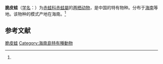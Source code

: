 {{NoteTA|G1=LS}}
{{Speciesbox
| name = 脆皮蛙
| status = 
| status_system = 
| image = 
| genus = Rana
| species = fragilis
| authority = (Liu et Hu, 1973)<ref name='id4987'>{{cite web| url =http://www.bioinfo.cn/db05/BjdwSpecies.php?action=view&id=4987| title =脆皮蛙| work =《中国动物物种编目数据库》| publisher =中国科学院微生物研究所| author =中国科学院动物研究所| accessdate =2009-04-11| deadurl =yes| archiveurl =https://web.archive.org/web/20160305053645/http://www.bioinfo.cn/db05/BjdwSpecies.php?action=view&id=4987| archivedate =2016-03-05}}</ref>
}}

'''脆皮蛙'''（[[学名|学名]]：{{lang|la|''Rana fragilis''}}）为[[赤蛙科|赤蛙科]][[赤蛙屬|赤蛙屬]]的[[两栖动物|两栖动物]]，是中国的特有物种。分布于[[海南|海南]]等地。该物种的模式产地在海南。<ref name='id4987'/>

== 参考文献 ==
{{reflist}}

{{Wikispecies|Rana fragilis}}
{{Taxonbar|from=Q2697466}}

[[Category:蛙属|脆皮蛙]]
[[Category:海南島特有種動物|Category:海南島特有種動物]]


{{amphibian-stub}}